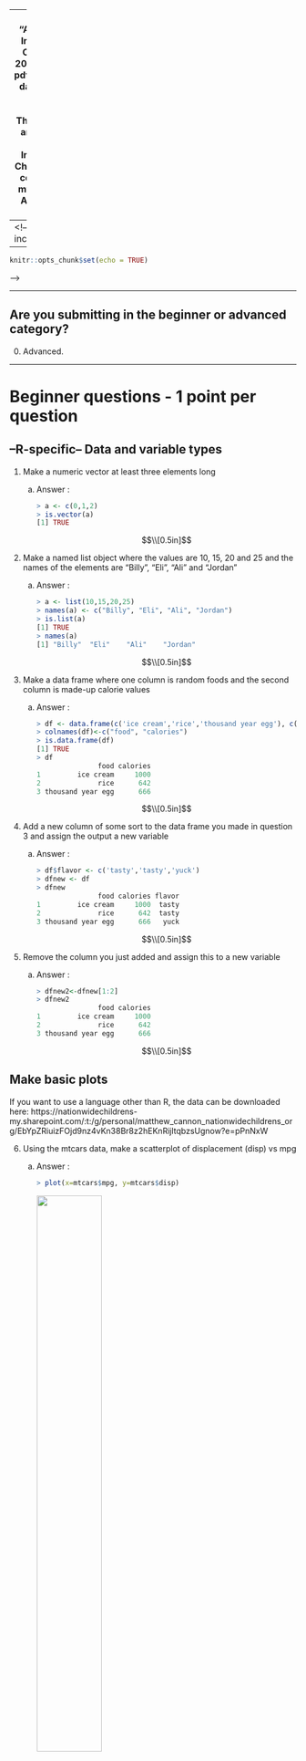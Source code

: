 <!--
pandoc -f markdown answers.Rmd -o answers.pdf 
-->
---
title: "Answers to Informatics Challenge! 2022"
output: pdf_document
date: 2022-04-19
abstract: These are my answer's to the Informatics Challenge. I'm considering
          myself as an ADVANCED user.
---
<!--
header-includes:
  - \hypersetup{colorlinks=true,
            urlcolor=blue,
            pdfborderstyle={/S/U/W 1}}
- - -
\definecolor{codegray}{gray}{0.9}
\newcommand{\code}[1]{\colorbox{codegray}{\texttt{#1}}}

\maketitle
\tableofcontents
\pagebreak
```r
knitr::opts_chunk$set(echo = TRUE)
```
-->

------------------------------------------------------------------------

## Are you submitting in the beginner or advanced category?
0. Advanced.

------------------------------------------------------------------------

# Beginner questions - 1 point per question

## --R-specific-- Data and variable types

1. Make a numeric vector at least three elements long
    a) Answer :
    
        ```r
        > a <- c(0,1,2)
        > is.vector(a)
        [1] TRUE
        ```
    
        $$\\[0.5in]$$

2. Make a named list object where the values are 10, 15, 20 and 25 and the
names of the elements are "Billy", "Eli", "Ali" and "Jordan"
    a) Answer :
    
        ```r
        > a <- list(10,15,20,25)
        > names(a) <- c("Billy", "Eli", "Ali", "Jordan")
        > is.list(a)
        [1] TRUE
        > names(a)
        [1] "Billy"  "Eli"    "Ali"    "Jordan"
        ```
    
        $$\\[0.5in]$$

3. Make a data frame where one column is random foods and the second column is
made-up calorie values
    a) Answer :
    
        ```r
        > df <- data.frame(c('ice cream','rice','thousand year egg'), c(1000,642,666), stringsAsFactors=FALSE)
        > colnames(df)<-c("food", "calories")
        > is.data.frame(df)
        [1] TRUE
        > df
                       food calories
        1         ice cream     1000
        2              rice      642
        3 thousand year egg      666
        ```
    
        $$\\[0.5in]$$


4. Add a new column of some sort to the data frame you made in question 3 and
assign the output a new variable
    a) Answer :
    
        ```r
        > df$flavor <- c('tasty','tasty','yuck')
        > dfnew <- df
        > dfnew
                       food calories flavor
        1         ice cream     1000  tasty
        2              rice      642  tasty
        3 thousand year egg      666   yuck
        ```
    
        $$\\[0.5in]$$


5. Remove the column you just added and assign this to a new variable
    a) Answer :
    
        ```r
        > dfnew2<-dfnew[1:2]
        > dfnew2
                       food calories
        1         ice cream     1000
        2              rice      642
        3 thousand year egg      666
        ```
    
        $$\\[0.5in]$$
    

## Make basic plots

If you want to use a language other than R, the data can be downloaded here: https://nationwidechildrens-my.sharepoint.com/:t:/g/personal/matthew_cannon_nationwidechildrens_org/EbYpZRiuizFOjd9nz4vKn38Br8z2hEKnRijltqbzsUgnow?e=pPnNxW

6. Using the mtcars data, make a scatterplot of displacement (disp) vs mpg
    a) Answer :
    
        ```r
        > plot(x=mtcars$mpg, y=mtcars$disp)
        ```
        ![](images/q6.png){width=50%}
    
        $$\\[0.5in]$$
    


7. Using the mtcars data again, make a boxplot of hp separated by cyl
    a) Answer : 

        ```r
        > boxplot(hp ~ cyl, mtcars)
        ```
        ![](images/q7.png){width=50%}
    
        $$\\[0.5in]$$
    
    
8. Using the mtcars data again, make a barplot of displacement (disp) for each
engine shape (column "vs")
    a) Answer : 

        ```r
        > gV = c(mean(mtcars[mtcars$vs==0,]$disp), mean(mtcars[mtcars$vs==1,]$disp))
        > barplot(gV, names=c("0","1"), axes=TRUE, ylim=c(0,max(gV)*1.2), ylab="mean disp", xlab="vs")
        ```
        ![](images/q8.png){width=50%}
    
    
        $$\\[0.5in]$$


## Do a t-test

9. What is the *p*-value for a *t*-test (using the mtcars data), that tests if
displacement (disp) varies between engine shapes (column "vs")?
    a) Answer : 

        ```r
        > t.test(disp ~ vs, mtcars)[[3]]  # p-value = 2.476526e-06
        [1] 2.476526e-06
        ```
    
        $$\\[0.5in]$$
    
    
## Basic unix commands

10. Which command is used to create a new directory?
    a) Answer : 

        ```bash
        $ mkdir
        ```
    
        $$\\[0.5in]$$


11. Which command shows the size of a file?
    a) Answer : 

        ```bash
        $ du 
        ```
    
        $$\\[0.5in]$$


12. Which command lets you delete a file?
    a) Answer : 

        ```bash
        $ rm
        ```
    
        $$\\[0.5in]$$


13. Which command copies a file?
    a) Answer : 

        ```bash
        $ cp
        ```
    
        $$\\[0.5in]$$


14. Which command moves a file from one directory to another?
    a) Answer : 

        ```r
        $ mv
        ```
    
        $$\\[0.5in]$$


## Basic stats knowledge

15. Does a *t*-test assume that the measurements follow a normal distribution?
    a) Answer : 
        Yes
    
        $$\\[0.5in]$$
    
    
16. Briefly (1-2 sentences), what is the difference between parametric and
non-parametric tests?
    a) Answer : 
        Non-parametric does NOT assumes that the distribution follows a Gaussian. Parametric tests assume the underlying distribution follows a Gaussian.
    
        $$\\[0.5in]$$
    
    
17. Name one method to perform multiple testing correction
    a) Answer : 
        Bonferroni correction.
    
        $$\\[0.5in]$$
    
    
18. For a set of statistical tests, using a FDR cutoff of 0.1 will, in theory,
result in what percentage of false positives in your "significant" tests?
    a) Answer : 
        10%
    
        $$\\[0.5in]$$
    
    
## Basic file/data formats

19.  What file/data format is this?
    ```verbatim
    >Sequence_1
    AGTACATGGGGAGCTGGCGCAATGACGACCTAATTGGCGCACAGTACTAGGCATCGTCATCCAATGCGACGAGTCCTAC
    ACTATCTTGGATATGATATGGCGCACTACACATGCTAGCCGCTGGGGAGATTAGCTCGAGTTGCCCCTTTGCCCGATCC
    CGGAAGATACGCTCTAAGCTCGGCAATCGCTCTTGCCGTGCGAGATGCTAGCAAAAAGGTGTACTTCTCAGCGGAGCAG
    AAAGATCATGTTTATTGGAAGCATCAACCTGCGCCGTCTTGTTAACTTGTCATATCGCGCACGTAGT
    >Sequence_2
    GCACTACACATGCTAGCCGCTGGGGAGATTAGCTCGAGTTGCCCCTTTGCCCGATCCCGGAAGATACGCTCTAAGCTCG
    GCAATCGCTCTTGCCGTGCGAGATGCTAGCAA
    ```
    a) Answer : 
        fasta
    
        $$\\[0.5in]$$
    
    
20. What file/data format is this?

    ```verbatim
    @A00498:77:HGHFVDRXX:1:2101:3775:1016 1:N:0:NACGGCTC
    ANTTAGGCAACCGTGCTTATGGAAATGCA
    +
    F#FFFFFFFFFFFFFFFFFFFFFFF:FF,
    @A00498:77:HGHFVDRXX:1:2101:3830:1016 1:N:0:NATCGCTC
    TNGCTGCAGAATAACCCGGGCTCAGACTC
    +
    F#FFFFFFFF,FFFFFFFFFFFFFFFFF:
    ```
    a) Answer : 
        fastq
    
        $$\\[0.5in]$$
    
    
21. What file/data format is this?

    ```{}
    chr1  213941196  213942363
    chr1  213942363  213943530
    chr1  213943530  213944697
    chr2  158364697  158365864
    chr2  158365864  158367031
    chr3  127477031  127478198
    ```
    a) Answer : 
        A file showing the lengths of the chromosomes about the centromere (REVISIT).
        #MVC#########################################################################
        # This is the bed format, defined by three (or more) columns where the first
        # column is the chr, the second is the start of a range (0-indexed) and the
        # third is the end of the range (1-indexed). See https://genome.ucsc.edu/FAQ/FAQformat.html#format1
    
        $$\\[0.5in]$$
    
    
22. What are the two main differences between a bam and sam file?
    a) Answer : 
        sam is ASCII text, bam is binary and compressed

        $$\\[0.5in]$$


------------------------------------------------------------------------

# Intermediate - 2 points per question

## Make fancy plots

23. Using the mtcars data, make a plot of mpg vs disp, coloring the points by
cyl. Include a title. Be sure the colors used are color-blind friendly.
    a) Answer : 

        ```r
        > cyl4 <- mtcars[mtcars$cyl == 4, ]
        > cyl6 <- mtcars[mtcars$cyl == 6, ]
        > cyl8 <- mtcars[mtcars$cyl == 8, ]
        #MVC#########################################################################
        # Just a suggestion, based on tidyverse style guide: https://style.tidyverse.org/
        # if the function has more than two arguments, put each on their own line
        # Also, put spaces around "=". Both make the code more readable. Optionally, some
        # folks like to make the equal signs align as well, but I usually don't
        > plot(x = cyl4$disp,
               y = cyl4$mpg,
               main = "MPG vs Engine Displacement",
               xlab = "Engine Displacement",
               ylab = "MPG",
               col = c("black"),
               pch = c(17),
               cex = c(1.5),
               xlim = c(0, max(mtcars$disp)),
               ylim = c(0, max(mtcars$mpg)))
        > points(x=cyl6$disp, y=cyl6$mpg, col="blue", pch=18, cex=1.5)
        > points(x=cyl8$disp, y=cyl8$mpg, col="red", pch=19, cex=1.5)
        ```
        ![](images/q23.png){width=50%}

        $$\\[0.5in]$$


24. From the previous plot, include a legend for point colors and make the
title of the legend "Cylinder".
    a) Answer : 

        ```r
        # Adding code to above...
        > lab4 <- sprintf("4 cylinder")
        > lab6 <- sprintf("6 cylinder")
        > lab8 <- sprintf("8 cylinder")
        > legend("topright", c(lab4, lab6, lab8), pch=c(17,18,19), col=c("black","blue","red"),title="Cylinder")
        ```
        ![](images/q24.png){width=50%}

    $$\\[0.5in]$$


25. Add a linear regression line to the plot along with text in the plot 
providing the Pearson's correlation and the *p*-value
    a) Answer : 

        ```r
        > cyl4 <- mtcars[mtcars$cyl == 4,]
        > cyl6 <- mtcars[mtcars$cyl == 6,]
        > cyl8 <- mtcars[mtcars$cyl == 8,]
        > plot(x=cyl4$disp, y=cyl4$mpg, main="MPG vs Engine Displacement", xlab="Engine Displacement", ylab="MPG", col=c("black"), pch=c(17), cex=c(1.5), xlim=c(0,max(mtcars$disp)), ylim=c(0, max(mtcars$mpg)))
        > points(x=cyl6$disp, y=cyl6$mpg, col="blue", pch=18, cex=1.5)
        > points(x=cyl8$disp, y=cyl8$mpg, col="red", pch=19, cex=1.5)
        > lab4 <- sprintf("4 cylinder")
        > lab6 <- sprintf("6 cylinder")
        > lab8 <- sprintf("8 cylinder")
        > 
        > mtfit <- lm(mpg ~ disp, mtcars)
        > df <- data.frame(mtcars$disp)
        > colnames(df)<-c("disp")
        > lines(df$disp, predict(mtfit,df), col="black", lty=1, lwd=3)
        > pearcor <- cor(data.frame(mtcars$disp,mtcars$mpg),method="pearson")[2,1]
        > pvalue <- t.test(df$disp,df$mpg)$p.value      # Wouldn't make sense any other way
        > labfit <- sprintf("fit : Pearson Corr = %.4f\n pvalue=%.3e",pearcor, pvalue)
        > legend("topright", c(lab4, lab6, lab8, labfit), pch=c(17,18,19,NA), lty=c(NA,NA,NA,1), lwd=c(NA,NA,NA,3), col=c("black","blue","red"),title="Cylinder", cex=c(0.9,0.9,0.9,0.9))
        ```

        ![](images/q25.png){width=50%}

        <!--
        > ASIDE : t.test(df) is the same a t.test(c(df$disp,df$mpg)), it assumes that
          the alt. hyp is where the mean is 0.
        -->

        $$\\[0.5in]$$


## Align reads to a reference

26. On the Franklin cluster, in the folder /gpfs0/scratch/mvc002/ are two files, infoChallenge_R1.fastq.gz, infoChallenge_R2.fastq.gz.
  Align these reads to the hg38 reference using your aligner of choice and share
  your code.
  Several pre-made references are available here:
  `/reference/homo_sapiens/hg38/ucsc_assembly/illumina_download/Sequence/`.
    a) Answer : 

        ```bash
        $ ml load GCC/9.3.0 Bowtie2/2.4.1
        # Trim - no bonus points so I won't do it
        $ sbatch --cpus-per-task=32 --wrap="bowtie2 --fr --threads=32 -x /reference/homo_sapiens/hg38/ucsc_assembly/illumina_download/Sequence/Bowtie2Index/genome -1 /gpfs0/scratch/mvc002/infoChallenge_1.fastq.gz -2 /gpfs0/scratch/mvc002/infoChallenge_2.fastq.gz -S data/infoChallenge.sam"
        #MVC###################################################
        # you might know this, but if you don't use the -S, you can pipe the output through
        # samtools view -b to write out a bam file to save space
        ```

    $$\\[0.5in]$$


27. Share a screenshot of some of the aligned reads in IGV
    a) Answer : 

        ```bash
        $ ml load SAMtools/1.15
        $ sbatch --time=2-0 --cpus-per-task=32 --wrap="samtools sort --threads 32 -o data/infoChallenge_sort.sam data/infoChallenge.sam"
        $ ml load IGV/2.8.0-Java-11.0.2
        $ sbatch --time=2-0 --wrap="igvtools index data/infoChallenge_sort.sam"
        ```
        #MVC######################################################################
        # This works, you can also use samtools index instead of igvtools index.
        # I'd bet that igvtools is calling samtools anyways.

        ![](images/IGV-view.png){width=50%}

    $$\\[0.5in]$$


28. Is this dataset whole genome sequencing, RNAseq, ChIPseq or amplicon seq?
    a) Answer : It is ChIPseq.  Based the mapping to BRD7 on Chr16, there is lots
       of expression not associated with exons and amplicon sequencing is more
       specific region (and this covered the whole genome), this dataset must be
       from ChIPseq. Also confirmed by searching for the string GATCGGAAGAGCAC, 
       which is used in TruSeq ChIP experiments.
       #MVC#####################################################################
       # We can look at this together if you'd like but it's RNAseq. If you zoom in
       # further in IGV you should be able to see reads spanning introns that align
       # to genes.

    $$\\[0.5in]$$


## --R-specific-- Demonstrate the use of pipes and tidyverse functions

29. In R, starting with the mtcars dataset use `filter()` to remove any row
where cyl is "8" and then use `group_by()` to group the data by gear and then
use `summarize()` to calculate the average of the mpg column per group. This
should be in one continuous pipeline without intermediate variables or nested
functions. Use either pipe (`%>%` or `|>`).
    a) Answer : 

        ```r
        > library(dplyr)
        #MVC#################################################################
        # Just a suggestion: each element of a pipe on it's own line and tabbed
        # in once after the first element
        > mtcars %>%
                    dplyr::filter(cyl != 8) %>%
                    group_by(gear) %>%
                    summarize(mean = mean(mpg))
        ```

    $$\\[0.5in]$$


## Write a bash loop

30. Write a "for loop" in bash to loop over the numbers 1-10 and print them to
the console
    a) Answer : 

        ```bash
        $ for((i=1; i<=10; i++)); do echo $i; done
        ```

    $$\\[0.5in]$$


## Git and GitHub

31. For your submission, put your results up into a public GitHub repository
and provide the link
    a) Answer : 

        ```r
        https://github.com/astrophys/Informatics_challenge_2022
        ```

    $$\\[0.5in]$$


32. Make sure your repo includes at least two branches and two commits
    a) Answer : 

        ```bash
        $ git checkout -b dev
        Switched to a new branch 'dev'
        log01: informatics_challenge_2022$ git branch
        * dev
          master
        log01: informatics_challenge_2022$ git log
        commit 1bb4fcaa7fe794a6f596faa090758c743d1a90c5 (HEAD -> dev, origin/master, master)
        Author: Ali Snedden <ali.snedden at nationwidechildrens.org>
        Date:   Wed Apr 20 15:31:18 2022 -0400
        
            Committed my answers from today
        
        commit f09ea9ad3d2b2b9b77b653ea4adeb8ff5c861b58
        Author: Ali Snedden <ali.snedden at nationwidechildrens.org>
        Date:   Tue Apr 19 15:43:12 2022 -0400
        
            answers.R, answers.Rmd :
            1. Answered up to question 22. Question 23 and 24 need fixed
        
        commit 753230aab633d8a39dfb0f5b434c71fe0b79a8a4
        Author: Ali Snedden <ali.snedden at nationwidechildrens.org>
        Date:   Tue Apr 19 13:35:16 2022 -0400
        
            answers.R, answers.Rmd :
            1. Got solutions upto and including question 8.
        
        commit a890d175e3fa8f633dfc7ebb4c9209dd1f10642c
        Author: Ali Snedden <ali.snedden at nationwidechildrens.org>
        Date:   Tue Apr 19 10:53:25 2022 -0400
        
            answers.R, answers.Rmd :
            1. Committed first attempts at answers
        
        commit 87d1b3055877918bb0127881d7109ba433f426dd
        Author: Ali Snedden <ali.snedden at nationwidechildrens.org>
        Date:   Tue Apr 19 09:05:27 2022 -0400
        
            Initial commit, before answers
        ```

    $$\\[0.5in]$$


------------------------------------------------------------------------

# Hard - 3 points per question

## Harder plotting

33. Add histograms to the top and right side of the mtcars mpg vs disp
scatterplot so that it looks like Figure 1. Note that the axes of each plot
should align.
    a) Answer (see src/q33.R): 

        ```r
        par(mar=c(1,1,1,1))
        # Central scatter plot
        par(fig=c(0.1,0.7,0.1,0.7))
        plot(mtcars$mpg, mtcars$disp, pch=c(16), xlim=c(10,37), ylim=c(30,520))
        # Right histogram
        par(fig=c(0.72,0.95,0.1,0.7), new=TRUE)
        tmp<-hist(mtcars$disp, breaks=seq(30,520,1), plot=FALSE)
        barplot(tmp$counts, axes=FALSE, space=0, horiz=TRUE, ylim=c(30,520))
        Axis(side=2, labels=TRUE, at=c(100,200,300,400,500))
        axis(side=1, tick=TRUE, at=c(1,2,3), labels=FALSE)
        box(col="black")
        # Top histogram
        par(fig=c(0.1,0.7,0.71,0.9), new=TRUE)
        hist(mtcars$mpg, main="", xlim=c(10,37), breaks=150)
        box(col="black")
        ```
        ![](images/q33.png){width=50%}

#MVC###########################################################################
# this works, but aligning the axis manually is painful
# check out cowplot for an easier way to handle this: 
# https://cran.r-project.org/web/packages/cowplot/vignettes/introduction.html

    $$\\[0.5in]$$


## Get sequences from SRA

34. Using the command line, download the SRR10197556 dataset from the NCBI SRA
repository
    a) Answer : 

        ```bash
        $ ml load GCC/8.3.0  OpenMPI/3.1.4 SRA-Toolkit/2.10.4
        $ prefetch SRR10197556
        ```
#MVC#########################################################################
# technically correct, but this gets you an unusable file. To use the data you
# need to do either fastq-dump SRR10197556 or fasterq-dump SRR10197556 to get
# fastq files
    $$\\[0.5in]$$


## Bash variable expansion

35. Create a variable in bash containing the text "path/to/target/file.txt" and
then share code to trim off the path ("path/to/target/")
    a) Answer : 

        ```bash
        $ VAR=path/to/target/file.txt
        $ echo $VAR | rev | cut -d"/" -f1 | rev
        ```
#MVC########################################################################
# so much longer than ${VAR##*/}
    $$\\[0.5in]$$


36. Create a variable in bash containing the text "path/to/target/file.txt" and
then share code to trim off the file extension (".txt")
    a) Answer : 

        ```bash
        $ VAR=path/to/target/file.txt
        $ echo $VAR | cut -d"." -f1
        ```
#MVC########################################################################
# also longer than ${VAR%.txt}

    $$\\[0.5in]$$


## Grep

37. Use the Unix grep function to match the pattern "GATACA" in `/gpfs0/scratch/mvc002/infoChallenge_1.fastq.gz` on the Franklin cluster. How
many lines had a match?
    a) Answer : 

        ```bash
        $ gunzip -c /gpfs0/scratch/mvc002/infoChallenge_1.fastq.gz | grep -c GATACA
        472703
        ```
    $$\\[0.5in]$$


## Write a program

38. Share code written in a language other than R or bash that reads in a fastq
file and trims 10 characters from the 3' end of the read and quality score
fields. You can use the `/gpfs0/scratch/mvc002/infoChallenge_1.fastq.gz` file to
test your code. 
    a) Answer : 

        ```bash
        # See src/q38.py
        $ python3 src/q38.py /gpfs0/scratch/mvc002/infoChallenge_1.fastq.gz  trim.fastq
        ```

    $$\\[0.5in]$$


------------------------------------------------------------------------

# Too hard - 4 points per question

## Finding a sequence in a fasta file?

39. How many times does sequence "GATTACA" appear in this fasta file? `/reference/homo_sapiens/hg38/ucsc_assembly/illumina_download/Sequence/WholeGenomeFasta/genome.fa`
    a) Answer : 694879 times 

        ```bash
        # See src/q39.py
        $ python3 src/q39.py GATTACA /reference/homo_sapiens/hg38/ucsc_assembly/illumina_download/Sequence/WholeGenomeFasta/genome.fa
        ```

    $$\\[0.5in]$$


## Using awk

40. Use this gtf file (`/reference/homo_sapiens/hg38/ucsc_assembly/illumina_download/Annotation/Genes/genes.gtf`)
and the Unix `awk` command to keep only the lines where first column is "chr11"
and the fourth column is greater than 100,000. How many lines are in the output?
    a) Answer : 54789

        ```bash
        $ awk '{if($1 == "chr11" && $4 > 100000){print $0}}' /reference/homo_sapiens/hg38/ucsc_assembly/illumina_download/Annotation/Genes/genes.gtf  | wc -l
        ```

    $$\\[0.5in]$$


------------------------------------------------------------------------

# I hate myself - 5 point per question

## Identify the mystery data type

41. On the Franklin cluster is a folder /gpfs0/scratch/mvc002/. Inside this
folder are two files, mysteryData_R1.fastq.gz, mysteryData_R2.fastq.gz : 
  What kind of sequencing experiment are these data derived from?
    a) Answer : RNASeq (determined by adapter content reported from FastQC). From the source code of fastqc, the Illumina Universal Adapter is AGATCGGAAGAG.

        ```bash
        $ ml load FastQC/0.11.9-Java-11.0.2
        $ fastqc -o data/mystery-R2 /gpfs0/scratch/mvc002/mysteryData_R2.fastq.gz
        ```
        ![](images/mystery_R1-fastqc.png){width=50%}

    $$\\[0.5in]$$


42. What species do these reads come from?
    a) Answer : Olsenella massiliensis

        ```bash
        $ gunzip -c /gpfs0/scratch/mvc002/mysteryData_R1.fastq.gz | grep "^@" -A 1 | grep -v "\-\-" > mystery-R1.fa
        # Cleaned up header in vim, %s/ length=150//g, %s/ [0-9]\{1,10\}//gc
        $ sbatch --cpus-per-task=32 --time=0-12 --wrap="diamond makedb --in /reference/diamond_database/nr/27aug17/nr.faa -d nr --threads 32"
        $ sbatch --time=0-12 --cpus-per-task=32 --wrap="diamond blastx --threads 32 --db nr --query mystery-R1.fa --max-target-seqs 5 --out mystery-R1.diamond"
        ```





    $$\\[0.5in]$$


## Harder programming

43. Share code that finds a specified sequence in a fasta file, which also
allows for ambiguous bases in the query
(https://droog.gs.washington.edu/parc/images/iupac.html)
    a) Answer : 

        ```bash
        $ python3 src/q43.py string some.fasta      # See out-q43.txt
        ```

    $$\\[0.5in]$$

